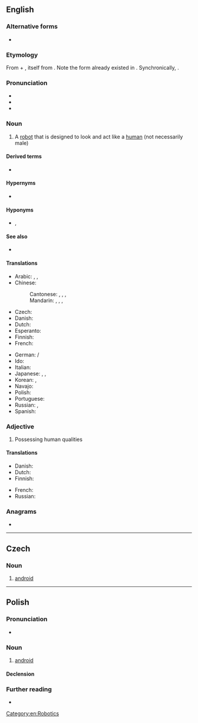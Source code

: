 {{also|Android}}
==English==
{{wikipedia}}

===Alternative forms===
* {{l|en|androides}} {{qualifier|dated}}

===Etymology===
From {{der|en|grc|ἀνήρ||man}} + {{m|grc|-ειδής}}, itself from {{m|grc|εἶδος||form, image, shape, appearance, look}}. Note the form {{m|grc|ἀνδρώδης||manly}} already existed in {{etyl|grc|-}}. Synchronically, {{affix|en|andro-|-oid}}.

===Pronunciation===
* {{IPA|/ˈænˌdɹɔɪd/|lang=en}}
* {{rhymes|ɔɪd|lang=en}}
* {{audio|en-us-android.ogg|Audio (US)|lang=en}}

===Noun===
{{en-noun}}

# A [[robot]] that is designed to look and act like a [[human]] (not necessarily male)

====Derived terms====
* {{l|en|droid}}

====Hypernyms====
* {{l|en|robot}}

====Hyponyms====
* {{l|en|gynoid}}, {{l|en|fembot}}

====See also====
* {{l|en|cyborg}}

====Translations====
{{trans-top|robot with human form}}
* Arabic: {{t|ar|إِنْسَان أُوتُومَاتِيكِيّ|m|tr=ʾinsān ʾotomātīkiyy}}, {{t|ar|رُوبُوت|m|tr=rūbut}}, {{t|ar|إِنْسَان آلِيّ|m}}
* Chinese:
*: Cantonese: {{t|yue|仿生人|tr=fong2 sang1 jan4|sc=Hani}}, {{t|yue|人造人|tr=jan4 zou6 jan4|sc=Hani}}, {{t|yue|人形機械人|sc=Hani}}, {{t|yue|人形机械人|tr=jan4 jing4 gei1 haai3 jan4|sc=Hani}}
*: Mandarin: {{t|cmn|人形機器人|sc=Hani}}, {{t|cmn|人形机器人|tr=rénxíng jīqìrén|sc=Hani}}, {{t|cmn|仿生人|tr=fǎngshēngrén|sc=Hani}}, {{t|cmn|人造人|tr=rénzàorén|sc=Hani}}
* Czech: {{t+|cs|android|m}}
* Danish: {{t+|da|androide|c}}
* Dutch: {{t+|nl|androïde|m}}
* Esperanto: {{t|eo|homaŭtomato}}
* Finnish: {{t+|fi|androidi}}
* French: {{t+|fr|androïde|m}}
{{trans-mid}}
* German: {{t+|de|Android|m}} / {{t+|de|Androide|m}}
* Ido: {{t+|io|androido}}
* Italian: {{t+|it|androide|m}}
* Japanese: {{t|ja|人造人間|tr=じんぞうにんげん, jinzō ningen}}, {{t|ja|アンドロイド|tr=andoroido}}, {{t|ja|ロボット|tr=robotto}}
* Korean: {{t|ko|안드로이드}}, {{t+|ko|로봇}}
* Navajo: {{t|nv|béésh hináanii}}
* Polish: {{t+|pl|android|m}}
* Portuguese: {{t+|pt|androide|m}}
* Russian: {{t+|ru|андро́ид|m}}, {{t+|ru|ро́бот|m}}
* Spanish: {{t+|es|androide|m}}
{{trans-bottom}}

===Adjective===
{{en-adj}}

# Possessing human qualities

====Translations====
{{trans-top|possessing human qualities}}
* Danish: {{t|da|android}}
* Dutch: {{t+|nl|androïde|m}}
* Finnish: {{t+|fi|ihmismäinen}}
{{trans-mid}}
* French: {{t+|fr|androïde|m}}
* Russian: {{t+|ru|человекоподо́бный}}
{{trans-bottom}}

===Anagrams===
* {{anagrams|en|Dinardo|Dorinda}}

[[Category:en:Robotics]]

----

==Czech==

===Noun===
{{cs-noun|g=m}}

# [[#English|android]]

----

==Polish==

===Pronunciation===
* {{audio|Pl-android.ogg|Audio|lang=pl}}

===Noun===
{{pl-noun|m-an}}

# [[#English|android]]

====Declension====
{{pl-decl-noun
|android|androidy
|androida|androidów
|androidowi|androidom
|androida|androidy
|androidem|androidami
|androidzie|androidach
|androidzie|androidy
}}

===Further reading===
* {{R:PWN}}